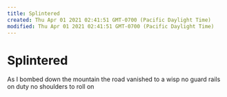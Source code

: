 ```yaml
---
title: Splintered
created: Thu Apr 01 2021 02:41:51 GMT-0700 (Pacific Daylight Time)
modified: Thu Apr 01 2021 02:41:51 GMT-0700 (Pacific Daylight Time)
---
```

# Splintered

As I bombed down the mountain
the road vanished to a wisp
no guard rails on duty
no shoulders to roll on

